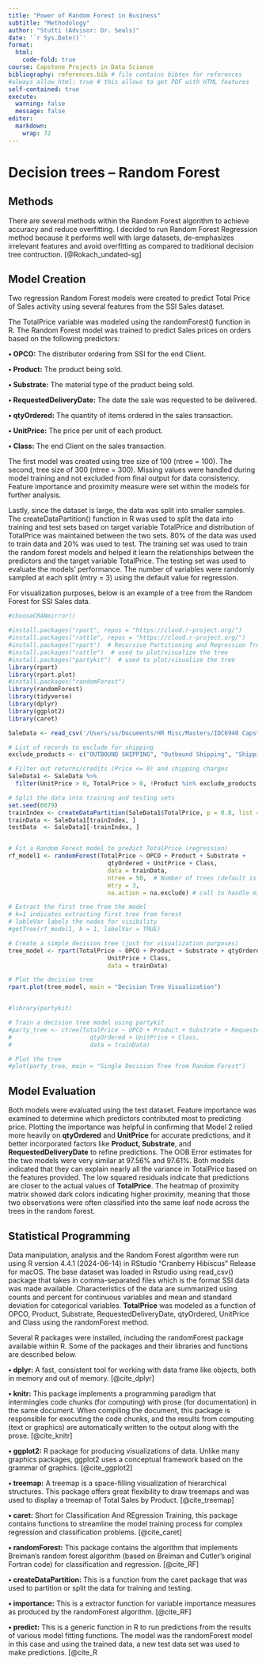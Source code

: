 ```yaml
---
title: "Power of Random Forest in Business"
subtitle: "Methodology"
author: "Stutti (Advisor: Dr. Seals)"
date: '`r Sys.Date()`'
format:
  html:
    code-fold: true
course: Capstone Projects in Data Science
bibliography: references.bib # file contains bibtex for references
#always_allow_html: true # this allows to get PDF with HTML features
self-contained: true
execute: 
  warning: false
  message: false
editor: 
  markdown: 
    wrap: 72
---
```

# Decision trees – Random Forest

## Methods

There are several methods within the Random Forest algorithm to achieve accuracy and reduce overfitting. I decided to run Random Forest Regression method because it performs well with large datasets, de-emphasizes irrelevant features and avoid overfitting as compared to traditional decision tree contruction. [@Rokach_undated-sg]

## Model Creation

Two regression Random Forest models were created to predict Total Price of Sales activity using several features from the SSI Sales dataset.

The TotalPrice variable was modeled using the randomForest() function in R. The Random Forest model was trained to predict Sales prices on orders based on the following predictors:

  **•	OPCO:** The distributor ordering from SSI for the end Client.
  
  **•	Product:** The product being sold.
  
  **•	Substrate:** The material type of the product being sold.
  
  **•	RequestedDeliveryDate:** The date the sale was requested to be delivered.
  
  **•	qtyOrdered:** The quantity of items ordered in the sales transaction.
  
  **•	UnitPrice:** The price per unit of each product.
  
  **•	Class:** The end Client on the sales transaction.

The first model was created using tree size of 100 (ntree = 100). The second, tree size of 300 (ntree = 300). Missing values were handled during model training and not excluded from final output for data consistency. Feature importance and proximity measure were set within the models for further analysis. 

Lastly, since the dataset is large, the data was split into smaller samples. The createDataPartition() function in R was used to split the data into training and test sets based on target variable TotalPrice and distribution of TotalPrice was maintained between the two sets. 80% of the data was used to train data and 20% was used to test. The training set was used to train the random forest models and helped it learn the relationships between the predictors and the target variable TotalPrice. The testing set was used to evaluate the models' performance. The number of variables were randomly sampled at each split (mtry = 3) using the default value for regression.

For visualization purposes, below is an example of a tree from the Random Forest for SSI Sales data.

```r
#chooseCRANmirror()

#install.packages("rpart", repos = "https://cloud.r-project.org/")
#install.packages("rattle", repos = "https://cloud.r-project.org/")
#install.packages("rpart")  # Recursive Partitioning and Regression Trees
#install.packages("rattle")  # used to plot/visualize the tree
#install.packages("partykit")  # used to plot/visualize the tree
library(rpart)
library(rpart.plot)
#install.packages("randomForest")
library(randomForest)
library(tidyverse)
library(dplyr)
library(ggplot2)
library(caret)

SaleData <- read_csv('/Users/ss/Documents/HR Misc/Masters/IDC6940 Capstone in Data Science/Data/DataSet1.csv') 

# List of records to exclude for shipping
exclude_products <- c("OUTBOUND SHIPPING", "Outbound Shipping", "Shipping Charge", "SHIPPING CHARGE") 

# Filter out returns/credits (Price <= 0) and shipping charges
SaleData1 <- SaleData %>%
  filter(UnitPrice > 0, TotalPrice > 0, !Product %in% exclude_products)

# Split the data into training and testing sets
set.seed(6079)
trainIndex <- createDataPartition(SaleData1$TotalPrice, p = 0.8, list = FALSE, times = 1)
trainData <- SaleData1[trainIndex, ]
testData  <- SaleData1[-trainIndex, ]


# Fit a Random Forest model to predict TotalPrice (regression)
rf_model1 <- randomForest(TotalPrice ~ OPCO + Product + Substrate +
                            qtyOrdered + UnitPrice + Class, 
                            data = trainData, 
                            ntree = 50,  # Number of trees (default is 500)
                            mtry = 3,
                            na.action = na.exclude) # call to handle missing values

# Extract the first tree from the model 
# k=1 indicates extracting first tree from forest
# lableVar labels the nodes for visibility
#getTree(rf_model1, k = 1, labelVar = TRUE)

# Create a simple decision tree (just for visualization purposes)
tree_model <- rpart(TotalPrice ~ OPCO + Product + Substrate + qtyOrdered +
                            UnitPrice + Class, 
                            data = trainData)

# Plot the decision tree
rpart.plot(tree_model, main = "Decision Tree Visualization")


#library(partykit)

# Train a decision tree model using partykit
#party_tree <- ctree(TotalPrice ~ OPCO + Product + Substrate + RequestedDeliveryDate + 
#                      qtyOrdered + UnitPrice + Class, 
#                      data = trainData)

# Plot the tree
#plot(party_tree, main = "Single Decision Tree from Random Forest")
```

## Model Evaluation

Both models were evaluated using the test dataset. Feature importance was examined to determine which predictors contributed most to predicting price. Plotting the importance was helpful in confirming that Model 2 relied more heavily on **qtyOrdered** and **UnitPrice** for accurate predictions, and it better incorporated factors like **Product, Substrate**, and **RequestedDeliveryDate** to refine predictions. The OOB Error estimates for the two models were very similar at 97.56% and 97.61%. Both models indicated that they can explain nearly all the variance in TotalPrice based on the features provided. The low squared residuals indicate that predictions are closer to the actual values of **TotalPrice**. The heatmap of proximity matrix showed dark colors indicating higher proximity, meaning that those two observations were often classified into the same leaf node across the trees in the random forest. 

## Statistical Programming

Data manipulation, analysis and the Random Forest algorithm were run using R version 4.4.1 (2024-06-14) in RStudio "Cranberry Hibiscus" Release for macOS. The base dataset was loaded in Rstudio using read_csv() package that takes in comma-separated files which is the format SSI data was made available. Characteristics of the data are summarized using counts and percent for continuous variables and mean and standard deviation for categorical variables. **TotalPrice** was modeled as a function of OPCO, Product, Substrate, RequestedDeliveryDate, qtyOrdered, UnitPrice and Class using the randomForest method. 

Several R packages were installed, including the randomForest package available within R. Some of the packages and their libraries and functions are described below.

**•	dplyr:** A fast, consistent tool for working with data frame like objects, both in memory and out   of memory.
[@cite_dplyr]

**•	knitr:** This package implements a programming paradigm that intermingles code chunks (for          computing) with prose (for documentation) in the same document. When compiling the document,      this package is responsible for executing the code chunks, and the results from computing (text   or graphics) are automatically written to the output along with the prose. [@cite_knitr]

**•	ggplot2:** R package for producing visualizations of data. Unlike many graphics packages, ggplot2   uses a conceptual framework based on the grammar of graphics. [@cite_ggplot2]

**•	treemap:** A treemap is a space-filling visualization of hierarchical structures. This package      offers great flexibility to draw treemaps and was used to display a treemap of Total Sales by     Product. [@cite_treemap]

**•	caret:** Short for Classification And REgression Training, this package contains functions to       streamline the model training process for complex regression and classification problems. [@cite_caret]

**•	randomForest:** This package contains the algorithm that implements Breiman's random forest         algorithm (based on Breiman and Cutler's original Fortran code) for classification and            regression. [@cite_RF]

**•	createDataPartition:** This is a function from the caret package that was used to partition or      split the data for training and testing.

**•	importance:** This is a extractor function for variable importance measures as produced by the      randomForest algorithm. [@cite_RF]

**•	predict:** This is a generic function in R to run predictions from the results of various model     fitting functions. The model was the randomForest model in this case and using the trained data,   a new test data set was used to make predictions. [@cite_R




